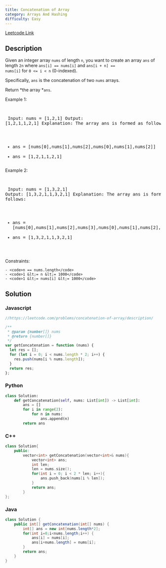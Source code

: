 ```yaml
---
title: Concatenation of Array
category: Arrays And Hashing
difficulty: Easy
---
```


<Callout>

[Leetcode Link](https://leetcode.com/problems/concatenation-of-array)

</Callout>

## Description
Given an integer array <code>nums</code> of length <code>n</code>, you want to create an array <code>ans</code> of length <code>2n</code> where <code>ans[i] == nums[i]</code> and <code>ans[i + n] == nums[i]</code> for <code>0 &lt;= i &lt; n</code> (0-indexed).

Specifically, <code>ans</code> is the concatenation of two <code>nums</code> arrays.

Return *the array *<code>ans</code>.

 
Example 1:

<br /><pre className="overflow-x-auto">
Input: nums = [1,2,1]
Output: [1,2,1,1,2,1]
Explanation: The array ans is formed as follows:
- ans = [nums[0],nums[1],nums[2],nums[0],nums[1],nums[2]]
- ans = [1,2,1,1,2,1]</pre>

Example 2:

<br /><pre className="overflow-x-auto">
Input: nums = [1,3,2,1]
Output: [1,3,2,1,1,3,2,1]
Explanation: The array ans is formed as follows:
- ans = [nums[0],nums[1],nums[2],nums[3],nums[0],nums[1],nums[2],nums[3]]
- ans = [1,3,2,1,1,3,2,1]
</pre>

 
Constraints:


	- <code>n == nums.length</code>
	- <code>1 &lt;= n &lt;= 1000</code>
	- <code>1 &lt;= nums[i] &lt;= 1000</code>



## Solution

### Javascript
```javascript
//https://leetcode.com/problems/concatenation-of-array/description/

/**
 * @param {number[]} nums
 * @return {number[]}
 */
var getConcatenation = function (nums) {
  let res = [];
  for (let i = 0; i < nums.length * 2; i++) {
    res.push(nums[i % nums.length]);
  }
  return res;
};

```
### Python
```python
class Solution:
    def getConcatenation(self, nums: List[int]) -> List[int]:
        ans = []
        for i in range(2):
            for n in nums:
                ans.append(n)
        return ans

```
### C++
```cpp
class Solution{    
    public:    
        vector<int> getConcatenation(vector<int>& nums){            
            vector<int> ans;            
            int len;            
            len = nums.size();            
            for(int i = 0; i < 2 * len; i++){                
                ans.push_back(nums[i % len]);                
            }
            return ans;            
        }
};

```
### Java
```java
class Solution {
    public int[] getConcatenation(int[] nums) {
        int[] ans = new int[nums.length*2];
        for(int i=0;i<nums.length;i++) {
            ans[i] = nums[i];
            ans[i+nums.length] = nums[i];
        }
        return ans;
    }
}
```


